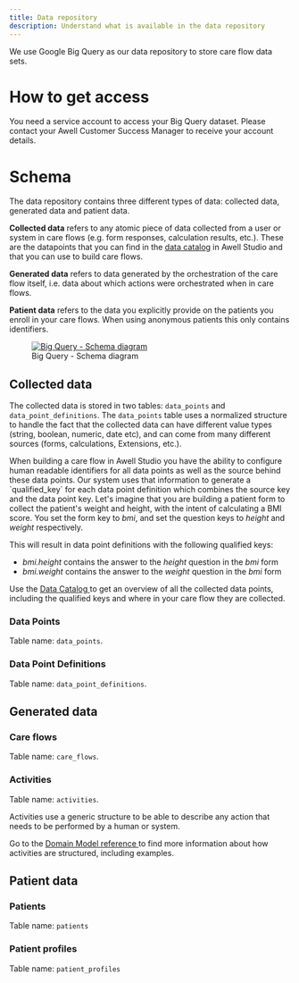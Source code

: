 ```yaml
---
title: Data repository
description: Understand what is available in the data repository
---
```


We use Google Big Query as our data repository to store care flow data sets.

# How to get access

You need a service account to access your Big Query dataset. Please contact your Awell Customer Success Manager to receive your account details.

# Schema

The data repository contains three different types of data: collected data, generated data and patient data.

**Collected data** refers to any atomic piece of data collected from a user or system in care flows (e.g. form responses, calculation results, etc.). These are the datapoints that you can find in the [data catalog](https://help.awellhealth.com/en/articles/4791428-data-catalog) in Awell Studio and that you can use to build care flows.

**Generated data** refers to data generated by the orchestration of the care flow itself, i.e. data about which actions were orchestrated when in care flows.

**Patient data** refers to the data you explicitly provide on the patients you enroll in your care flows. When using anonymous patients this only contains identifiers.

<figure className="w-3/4 flex flex-col justify-center text-center relative m-auto">
  <a
    href="/images/big-query-customer-dataset.png"
    target="_blank"
    className="custom-link"
  >
    <img
      src="/images/big-query-customer-dataset.png"
      alt="Big Query - Schema diagram"
      className="mx-auto"
    />
  </a>
  <figcaption className="pt-2 dark:text-slate-400">
    Big Query - Schema diagram
  </figcaption>
</figure>

## Collected data

The collected data is stored in two tables: `data_points` and `data_point_definitions`. The `data_points` table uses a normalized structure to handle the fact that the collected data can have different value types (string, boolean, numeric, date etc), and can come from many different sources (forms, calculations, Extensions, etc.).

<Alert type="info">
  <p className="mb-1">
    When building a care flow in Awell Studio you have the ability to configure human readable identifiers for all data points as well as the source behind these data points. Our system uses that information to generate a `qualified_key` for each data point definition which combines the source key and the data point key. Let's imagine that you are building a patient form to collect the patient's weight and height, with the intent of calculating a BMI score. You set the form key to <em>bmi</em>, and set the question keys to <em>height</em> and <em>weight</em> respectively.
  </p>
  <p>
    This will result in data point definitions with the following qualified keys:
    <ul>
      <li><em>bmi.height</em> contains the answer to the <em>height</em> question in the <em>bmi</em> form</li>
      <li><em>bmi.weight</em> contains the answer to the <em>weight</em> question in the <em>bmi</em> form</li>
    </ul>
  </p>
  <p>
    Use the <a href="https://help.awellhealth.com/en/articles/4791428-data-catalog">
      Data Catalog
    </a> to get an overview of all the collected data points, including the qualified keys and where in your care flow they are collected.
  </p>
</Alert>

### Data Points

Table name: `data_points`.

<DataPointTableSpecs />

### Data Point Definitions

Table name: `data_point_definitions`.

<DataPointDefinitionTableSpecs />

## Generated data

### Care flows

Table name: `care_flows`.

<CareFlowTableSpecs />

### Activities

Table name: `activities`.

<Alert type="info">
  <p className="mb-1">
    Activities use a generic structure to be able to describe any action that needs to be performed by a human or system.
  </p>
  <p>
    Go to the <a href="/awell-orchestration/api-reference/overview/domain-model#activities">
      Domain Model reference
    </a> to find more information about how activities are structured, including examples.
  </p>
</Alert>

<ActivityTableSpecs />

## Patient data

### Patients

Table name: `patients`

<PatientTableSpecs />

### Patient profiles

Table name: `patient_profiles`

<PatientProfileTableSpecs />
